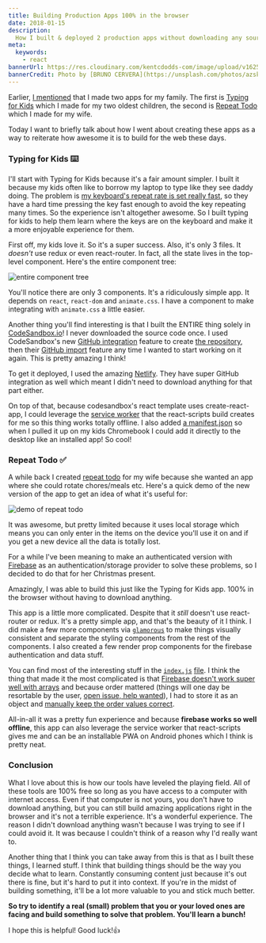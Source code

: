 ```yaml
---
title: Building Production Apps 100% in the browser
date: 2018-01-15
description:
  How I built & deployed 2 production apps without downloading any source code.
meta:
  keywords:
    - react
bannerUrl: https://res.cloudinary.com/kentcdodds-com/image/upload/v1625032559/kentcdodds.com/content/blog/building-production-apps-100-in-the-browser/banner.jpg
bannerCredit: Photo by [BRUNO CERVERA](https://unsplash.com/photos/azsk_6IMT3I)
---
```


Earlier, [I mentioned](/blog/merry-christmas) that I made two apps for my
family. The first is [Typing for Kids](https://typing-for-kids.netlify.com)
which I made for my two oldest children, the second is
[Repeat Todo](https://repeat-todo.com) which I made for my wife.

Today I want to briefly talk about how I went about creating these apps as a way
to reiterate how awesome it is to build for the web these days.

### Typing for Kids ⌨️

I'll start with Typing for Kids because it's a fair amount simpler. I built it
because my kids often like to borrow my laptop to type like they see daddy
doing. The problem is
[my keyboard's repeat rate is set really fast](https://apple.stackexchange.com/questions/10467/how-to-increase-keyboard-key-repeat-rate-on-os-x),
so they have a hard time pressing the key fast enough to avoid the key repeating
many times. So the experience isn't altogether awesome. So I built typing for
kids to help them learn where the keys are on the keyboard and make it a more
enjoyable experience for them.

First off, my kids love it. So it's a super success. Also, it's only 3 files. It
_doesn't_ use redux or even react-router. In fact, all the state lives in the
top-level component. Here's the entire component tree:

![entire component tree](https://res.cloudinary.com/kentcdodds-com/image/upload/v1625032558/kentcdodds.com/content/blog/building-production-apps-100-in-the-browser/0.png)

You'll notice there are only 3 components. It's a ridiculously simple app. It
depends on `react`, `react-dom` and `animate.css`. I have a component to make
integrating with `animate.css` a little easier.

Another thing you'll find interesting is that I built the ENTIRE thing solely in
[CodeSandbox.io](http://codesandbox.io)! I never downloaded the source code
once. I used CodeSandbox's new
[GitHub integration](https://hackernoon.com/announcing-codesandbox-2-0-938cff3a0fcb)
feature to create
[the repository](https://github.com/kentcdodds/typing-for-kids), then their
[GitHub import](https://codesandbox.io/s/github) feature any time I wanted to
start working on it again. This is pretty amazing I think!

To get it deployed, I used the amazing [Netlify](https://netlify.com). They have
super GitHub integration as well which meant I didn't need to download anything
for that part either.

On top of that, because codesandbox's react template uses create-react-app, I
could leverage the
[service worker](https://github.com/facebook/create-react-app/blob/master/packages/react-scripts/template/README.md#making-a-progressive-web-app)
that the react-scripts build creates for me so this thing works totally offline.
I also added
[a manifest.json](https://github.com/kentcdodds/typing-for-kids/blob/7a8ff3fd0580258493b0963739dffbe596141277/public/manifest.json)
so when I pulled it up on my kids Chromebook I could add it directly to the
desktop like an installed app! So cool!

### Repeat Todo ✅

A while back I created [repeat todo](https://repeat-todo.surge.sh) for my wife
because she wanted an app where she could rotate chores/meals etc. Here's a
quick demo of the new version of the app to get an idea of what it's useful for:

![demo of repeat todo](https://res.cloudinary.com/kentcdodds-com/image/upload/v1625032559/kentcdodds.com/content/blog/building-production-apps-100-in-the-browser/1.gif)

It was awesome, but pretty limited because it uses local storage which means you
can only enter in the items on the device you'll use it on and if you get a new
device all the data is totally lost.

For a while I've been meaning to make an authenticated version with
[Firebase](https://firebase.google.com) as an authentication/storage provider to
solve these problems, so I decided to do that for her Christmas present.

Amazingly, I was able to build this just like the Typing for Kids app. 100% in
the browser without having to download anything.

This app is a little more complicated. Despite that it _still_ doesn't use
react-router or redux. It's a pretty simple app, and that's the beauty of it I
think. I did make a few more components via
[`glamorous`](https://glamorous.rocks) to make things visually consistent and
separate the styling components from the rest of the components. I also created
a few render prop components for the firebase authentication and data stuff.

You can find most of the interesting stuff in the
[`index.js`](https://github.com/kentcdodds/repeat-todo-v2/blob/master/src/index.js)
[file](https://github.com/kentcdodds/repeat-todo-v2/blob/master/src/index.js). I
think the thing that made it the most complicated is that
[Firebase doesn't work super well with arrays](https://firebase.googleblog.com/2014/04/best-practices-arrays-in-firebase.html)
and because order mattered (things will one day be resortable by the user,
[open issue, help wanted](https://github.com/kentcdodds/repeat-todo-v2/issues/2)),
I had to store it as an object and
[manually keep the order values correct](https://github.com/kentcdodds/repeat-todo-v2/blob/66e27104ba551f2637210347bab8ec06bdb90c47/src/index.js#L308-L337).

All-in-all it was a pretty fun experience and because **firebase works so well
offline**, this app can also leverage the service worker that react-scripts
gives me and can be an installable PWA on Android phones which I think is pretty
neat.

### Conclusion

What I love about this is how our tools have leveled the playing field. All of
these tools are 100% free so long as you have access to a computer with internet
access. Even if that computer is not yours, you don't have to download anything,
but you can still build amazing applications right in the browser and it's not a
terrible experience. It's a wonderful experience. The reason I didn't download
anything wasn't because I was trying to see if I could avoid it. It was because
I couldn't think of a reason why I'd really want to.

Another thing that I think you can take away from this is that as I built these
things, I learned stuff. I think that building things should be the way you
decide what to learn. Constantly consuming content just because it's out there
is fine, but it's hard to put it into context. If you're in the midst of
building something, it'll be a lot more valuable to you and stick much better.

**So try to identify a real (small) problem that you or your loved ones are
facing and build something to solve that problem. You'll learn a bunch!**

I hope this is helpful! Good luck!👍
